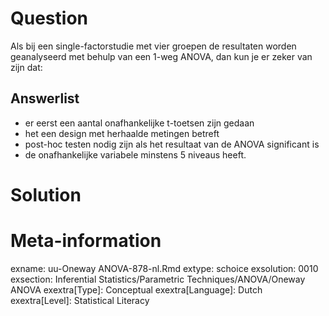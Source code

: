 
Question
========
  
Als bij een single-factorstudie met vier groepen de resultaten worden geanalyseerd met behulp van een 1-weg ANOVA, dan kun je er zeker van zijn dat:
  
Answerlist
----------
* er eerst een aantal onafhankelijke t-toetsen zijn gedaan
* het een design met herhaalde metingen betreft
* post-hoc testen nodig zijn als het resultaat van de ANOVA significant is
* de onafhankelijke variabele minstens 5 niveaus heeft. 


Solution
========
  


Meta-information
================
exname: uu-Oneway ANOVA-878-nl.Rmd
extype: schoice
exsolution: 0010
exsection: Inferential Statistics/Parametric Techniques/ANOVA/Oneway ANOVA
exextra[Type]: Conceptual
exextra[Language]: Dutch
exextra[Level]: Statistical Literacy
